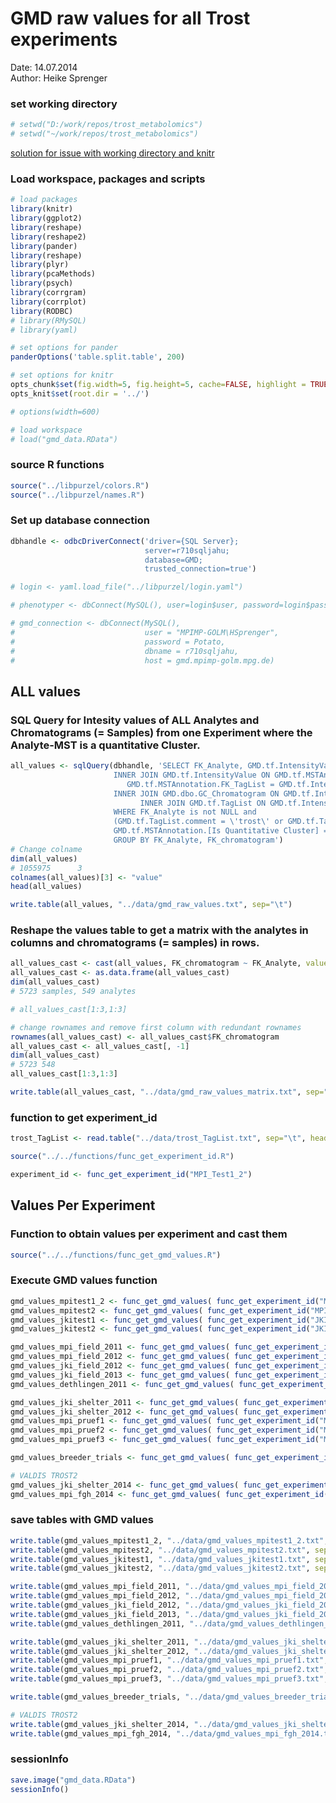 GMD raw values for all Trost experiments
========================================================

Date: 14.07.2014  
Author: Heike Sprenger  

### set working directory
```r
# setwd("D:/work/repos/trost_metabolomics")
# setwd("~/work/repos/trost_metabolomics")
```

[solution for issue with working directory and knitr](https://github.com/yihui/knitr/issues/277)

### Load workspace, packages and scripts
```r
# load packages
library(knitr)
library(ggplot2)
library(reshape)
library(reshape2)
library(pander)
library(reshape)
library(plyr)
library(pcaMethods)
library(psych)
library(corrgram)
library(corrplot)
library(RODBC)
# library(RMySQL)
# library(yaml)

# set options for pander
panderOptions('table.split.table', 200)

# set options for knitr
opts_chunk$set(fig.width=5, fig.height=5, cache=FALSE, highlight = TRUE, fig.show="asis")
opts_knit$set(root.dir = '../')

# options(width=600)

# load workspace
# load("gmd_data.RData")
```


### source R functions
```r
source("../libpurzel/colors.R")
source("../libpurzel/names.R")
```


### Set up database connection
```r
dbhandle <- odbcDriverConnect('driver={SQL Server}; 
                              server=r710sqljahu; 
                              database=GMD; 
                              trusted_connection=true')

# login <- yaml.load_file("../libpurzel/login.yaml")

# phenotyper <- dbConnect(MySQL(), user=login$user, password=login$passwd, dbname=login$db, host=login$host)  

# gmd_connection <- dbConnect(MySQL(), 
#                             user = "MPIMP-GOLM\HSprenger", 
#                             password = Potato, 
#                             dbname = r710sqljahu, 
#                             host = gmd.mpimp-golm.mpg.de)  
```


## ALL values
### SQL Query for Intesity values of ALL Analytes and Chromatograms (= Samples) from one Experiment where the Analyte-MST is a quantitative Cluster.
```r
all_values <- sqlQuery(dbhandle, 'SELECT FK_Analyte, GMD.tf.IntensityValue.FK_chromatogram, SUM(value) FROM GMD.tf.MSTAnnotation 
                       INNER JOIN GMD.tf.IntensityValue ON GMD.tf.MSTAnnotation.FK_MST = GMD.tf.IntensityValue.FK_MST and 
                          GMD.tf.MSTAnnotation.FK_TagList = GMD.tf.IntensityValue.FK_TagList
                       INNER JOIN GMD.dbo.GC_Chromatogram ON GMD.tf.IntensityValue.FK_chromatogram = GMD.dbo.GC_Chromatogram.id
  				             INNER JOIN GMD.tf.TagList ON GMD.tf.IntensityValue.FK_TagList = GMD.tf.TagList.id
                       WHERE FK_Analyte is not NULL and 
                       (GMD.tf.TagList.comment = \'trost\' or GMD.tf.TagList.name like \'%trost%\') and
                       GMD.tf.MSTAnnotation.[Is Quantitative Cluster] = 1
                       GROUP BY FK_Analyte, FK_chromatogram')
# Change colname
dim(all_values)
# 1055975      3
colnames(all_values)[3] <- "value"
head(all_values)

write.table(all_values, "../data/gmd_raw_values.txt", sep="\t")
```


### Reshape the values table to get a matrix with the analytes in columns and chromatograms (= samples) in rows.
```r
all_values_cast <- cast(all_values, FK_chromatogram ~ FK_Analyte, value="value")
all_values_cast <- as.data.frame(all_values_cast)
dim(all_values_cast)
# 5723 samples, 549 analytes

# all_values_cast[1:3,1:3]

# change rownames and remove first column with redundant rownames
rownames(all_values_cast) <- all_values_cast$FK_chromatogram
all_values_cast <- all_values_cast[, -1]
dim(all_values_cast)
# 5723 548
all_values_cast[1:3,1:3]

write.table(all_values_cast, "../data/gmd_raw_values_matrix.txt", sep="\t")
```


### function to get experiment_id
```r
trost_TagList <- read.table("../data/trost_TagList.txt", sep="\t", header=TRUE)

source("../../functions/func_get_experiment_id.R")

experiment_id <- func_get_experiment_id("MPI_Test1_2")
```

## Values Per Experiment
### Function to obtain values per experiment and cast them
```r
source("../../functions/func_get_gmd_values.R")
```


### Execute GMD values function
```r
gmd_values_mpitest1_2 <- func_get_gmd_values( func_get_experiment_id("MPI_Test1_2") )
gmd_values_mpitest2 <- func_get_gmd_values( func_get_experiment_id("MPI_Test2") )
gmd_values_jkitest1 <- func_get_gmd_values( func_get_experiment_id("JKI_Test1") )
gmd_values_jkitest2 <- func_get_gmd_values( func_get_experiment_id("JKI_Test2") )

gmd_values_mpi_field_2011 <- func_get_gmd_values( func_get_experiment_id("MPI_Feld_2011") )
gmd_values_mpi_field_2012 <- func_get_gmd_values( func_get_experiment_id("MPI_Feld_2012") )
gmd_values_jki_field_2012 <- func_get_gmd_values( func_get_experiment_id("JKI_Feld_2012") )
gmd_values_jki_field_2013 <- func_get_gmd_values( func_get_experiment_id("JKI_Feld_2013") )
gmd_values_dethlingen_2011 <- func_get_gmd_values( func_get_experiment_id("Dethlingen_2011") )

gmd_values_jki_shelter_2011 <- func_get_gmd_values( func_get_experiment_id("JKI_Shelter_2011") )
gmd_values_jki_shelter_2012 <- func_get_gmd_values( func_get_experiment_id("JKI_Shelter_2012") )
gmd_values_mpi_pruef1 <- func_get_gmd_values( func_get_experiment_id("MPI_Pruef1") )
gmd_values_mpi_pruef2 <- func_get_gmd_values( func_get_experiment_id("MPI_Pruef2") )
gmd_values_mpi_pruef3 <- func_get_gmd_values( func_get_experiment_id("MPI_Pruef3") )

gmd_values_breeder_trials <- func_get_gmd_values( func_get_experiment_id("breeder_trials") )

# VALDIS TROST2
gmd_values_jki_shelter_2014 <- func_get_gmd_values( func_get_experiment_id("JKI_Shelter_2014") )
gmd_values_mpi_fgh_2014 <- func_get_gmd_values( func_get_experiment_id("MPI_FGH_2014") )
```


### save tables with GMD values
```r
write.table(gmd_values_mpitest1_2, "../data/gmd_values_mpitest1_2.txt", sep="\t", quote=FALSE)
write.table(gmd_values_mpitest2, "../data/gmd_values_mpitest2.txt", sep="\t", quote=FALSE)
write.table(gmd_values_jkitest1, "../data/gmd_values_jkitest1.txt", sep="\t", quote=FALSE)
write.table(gmd_values_jkitest2, "../data/gmd_values_jkitest2.txt", sep="\t", quote=FALSE)

write.table(gmd_values_mpi_field_2011, "../data/gmd_values_mpi_field_2011.txt", sep="\t", quote=FALSE)
write.table(gmd_values_mpi_field_2012, "../data/gmd_values_mpi_field_2012.txt", sep="\t", quote=FALSE)
write.table(gmd_values_jki_field_2012, "../data/gmd_values_jki_field_2012.txt", sep="\t", quote=FALSE)
write.table(gmd_values_jki_field_2013, "../data/gmd_values_jki_field_2013.txt", sep="\t", quote=FALSE)
write.table(gmd_values_dethlingen_2011, "../data/gmd_values_dethlingen_2011.txt", sep="\t", quote=FALSE)

write.table(gmd_values_jki_shelter_2011, "../data/gmd_values_jki_shelter_2011.txt", sep="\t", quote=FALSE)
write.table(gmd_values_jki_shelter_2012, "../data/gmd_values_jki_shelter_2012.txt", sep="\t", quote=FALSE)
write.table(gmd_values_mpi_pruef1, "../data/gmd_values_mpi_pruef1.txt", sep="\t", quote=FALSE)
write.table(gmd_values_mpi_pruef2, "../data/gmd_values_mpi_pruef2.txt", sep="\t", quote=FALSE)
write.table(gmd_values_mpi_pruef3, "../data/gmd_values_mpi_pruef3.txt", sep="\t", quote=FALSE)

write.table(gmd_values_breeder_trials, "../data/gmd_values_breeder_trials.txt", sep="\t", quote=FALSE)

# VALDIS TROST2
write.table(gmd_values_jki_shelter_2014, "../data/gmd_values_jki_shelter_2014.txt", sep="\t", quote=FALSE)
write.table(gmd_values_mpi_fgh_2014, "../data/gmd_values_mpi_fgh_2014.txt", sep="\t", quote=FALSE)
```



### sessionInfo
```r
save.image("gmd_data.RData")
sessionInfo()
```